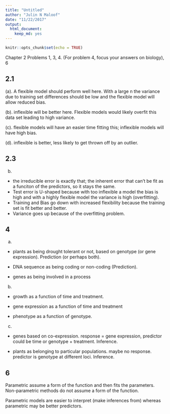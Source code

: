 ```yaml
---
title: "Untitled"
author: "Julin N Maloof"
date: "11/22/2017"
output: 
  html_document: 
    keep_md: yes
---
```


```r
knitr::opts_chunk$set(echo = TRUE)
```


Chapter 2 Problems 1, 3, 4.  (For problem 4, focus your answers on biology), 6

## 2.1

(a).  A flexible model should perform well here.  With a large n the variance due to training set differences should be low and the flexible model will allow reduced bias.

(b). inflexible will be better here.  Flexible models would likely overfit this data set leading to high variance.

(c).  flexible models will have an easier time fitting this; inflexible models will have high bias.

(d). inflexible is better, less likely to get thrown off by an outlier.

## 2.3

(b) 

* the irreducible error is exactly that; the inherent error that can't be fit as a funciton of the predictors, so it stays the same.
* Test error is U-shaped because with too inflexible a model the bias is high and with a highly flexible model the variance is high (overfitting).
* Training and Bias go down with increased flexibility because the training set is fit better and better.
* Variance goes up because of the overfitting problem.

## 4

(a)

* plants as being drought tolerant or not, based on genotype (or gene expression).  Prediction (or perhaps both).

* DNA sequence as being coding or non-coding (Prediction).

* genes as being involved in a process


(b)

* growth as a function of time and treatment.  

* gene expression as a function of time and treatment

* phenotype as a function of genotype.

(c)

* genes based on co-expression.  response = gene   expression, predictor could be time or genotype + treatment.  Inference.

* plants as belonging to particular populations.  maybe no response.  predictor is genotype at different loci. Inference.

## 6

Parametric assume a form of the function and then fits the parameters.  Non-parametric methods do not assume a form of the function.

Parametric models are easier to interpret (make inferences from) whereas parametric may be better predictors.